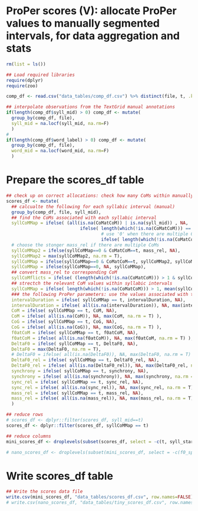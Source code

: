 # ProPer scores (V): allocate ProPer values to manually segmented intervals, for data aggregation and stats

```r
rm(list = ls())

## Load required libraries 
require(dplyr)
require(zoo)

comp_df <- read.csv("data_tables/comp_df.csv") %>% distinct(file, t, .keep_all = TRUE)

## interpolate observations from the TextGrid manual annotations
if(length(comp_df$syll_mid) > 0) comp_df <- mutate(
  group_by(comp_df, file),
  syll_mid = na.locf(syll_mid, na.rm=F)
  )
# 
if(length(comp_df$word_label) > 0) comp_df <- mutate(
  group_by(comp_df, file),
  word_mid = na.locf(word_mid, na.rm=F)
  )

```

# Prepare the scores_df table

```r

## check up on correct allocations: check how many CoMs within manually segmented intervals and choose the one associated with highest mass if there are multiple CoMs
scores_df <- mutate(
  ## calcualte the following for each syllabic interval (manual)
  group_by(comp_df, file, syll_mid),
  ## find the CoMs associated with each syllabic interval
  syllCoMMap = ifelse( (all(is.na(CoMatCoM)) | is.na(syll_mid)) , NA,
                            ifelse( length(which(!is.na(CoMatCoM))) == 1, mean(CoMatCoM, na.rm = T),
                                    # use '0' when there are multiple CoMs
                                    ifelse( length(which(!is.na(CoMatCoM))) > 1, 0 ))),
  # choose the stonger mass_rel if there are multiple CoMs
  syllCoMMap2 = ifelse(syllCoMMap==0 & CoMatCoM==t, mass_rel, NA),
  syllCoMMap2 = max(syllCoMMap2, na.rm = T),
  syllCoMMap = ifelse(syllCoMMap==0 & CoMatCoM==t, syllCoMMap2, syllCoMMap),
  syllCoMMap = ifelse(syllCoMMap==0, NA, syllCoMMap),
  ## convert mass_rel to corresponding CoM
  syllCoMflicts = ifelse( (length(which(!is.na(CoMatCoM))) > 1 & syllCoMMap != mass_rel) , NA, CoM ),
  ## strectch the relevant CoM values within syllabic intervals
  syllCoMMap = ifelse( length(which(!is.na(CoMatCoM))) > 1, mean(syllCoMflicts, na.rm = T), syllCoMMap ),
  ### the following ProPer parameters: use the values associated with the relevant CoM
  intervalDuration = ifelse( syllCoMMap == t, intervalDuration, NA),
  intervalDuration = ifelse( all(is.na(intervalDuration)), NA, max(intervalDuration, na.rm = T) ),
  CoM = ifelse( syllCoMMap == t, CoM, NA),
  CoM = ifelse( all(is.na(CoM)), NA, max(CoM, na.rm = T) ),
  CoG = ifelse( syllCoMMap == t, CoG, NA),
  CoG = ifelse( all(is.na(CoG)), NA, max(CoG, na.rm = T) ),
  f0atCoM = ifelse( syllCoMMap == t, f0atCoM, NA),
  f0atCoM = ifelse( all(is.na(f0atCoM)), NA, max(f0atCoM, na.rm = T) ),
  DeltaF0 = ifelse( syllCoMMap == t, DeltaF0, NA),
  DeltaF0 = max(DeltaF0, na.rm = T),
  # DeltaF0 = ifelse( all(is.na(DeltaF0)), NA, max(DeltaF0, na.rm = T) ),
  DeltaF0_rel = ifelse( syllCoMMap == t, DeltaF0_rel, NA),
  DeltaF0_rel = ifelse( all(is.na(DeltaF0_rel)), NA, max(DeltaF0_rel, na.rm = T) ),
  synchrony = ifelse( syllCoMMap == t, synchrony, NA),
  synchrony = ifelse( all(is.na(synchrony)), NA, max(synchrony, na.rm = T) ),
  sync_rel = ifelse( syllCoMMap == t, sync_rel, NA),
  sync_rel = ifelse( all(is.na(sync_rel)), NA, max(sync_rel, na.rm = T) ),
  mass_rel = ifelse( syllCoMMap == t, mass_rel, NA),
  mass_rel = ifelse( all(is.na(mass_rel)), NA, max(mass_rel, na.rm = T) )
  )

## reduce rows
# scores_df <- dplyr::filter(scores_df, syll_mid==t)
scores_df <- dplyr::filter(scores_df, syllCoMMap == t)

## reduce columns
mini_scores_df <- droplevels(subset(scores_df, select = -c(t, syll_start, syll_mid, syll_end, syll_bounds, word_start, word_mid, word_end, word_bounds, perFloorStatus, relToStatus,  strengThreshStatus, f0_data_min, f0_data_max, f0_data_range, smogPP_20Hz, smogPP_12Hz, smogPP_8Hz, smogPP_5Hz, f0_interp_stretch_smooth, f0_interp_smooth, f0_realFloorStretch, syll_boundsSeq, useManualStatus, autoManStatus, averageSyllStatus, auto_bounds, auto_boundsSeq, f0atCoG, PERatCoM, PERatCoG, CoM_corr, CoG_corr, CoMatCoM, syllCoMMap, syllCoMMap2, syllCoMflicts)))

# nano_scores_df <- droplevels(subset(mini_scores_df, select = -c(f0_speaker_min, f0_speaker_max, f0_speaker_median, f0_speaker_mean, f0_speaker_range, f0_token_min, f0_token_max, f0_token_median, f0_token_mean, f0_token_range, CoM, CoG, intervalDuration_rel, DeltaF0Label, syncLabel, localSpeechRate)))

```

# Write scores_df table

```r
## Write the scores data file
write.csv(mini_scores_df, "data_tables/scores_df.csv", row.names=FALSE)
# write.csv(nano_scores_df, "data_tables/tiny_scores_df.csv", row.names=FALSE)

```
